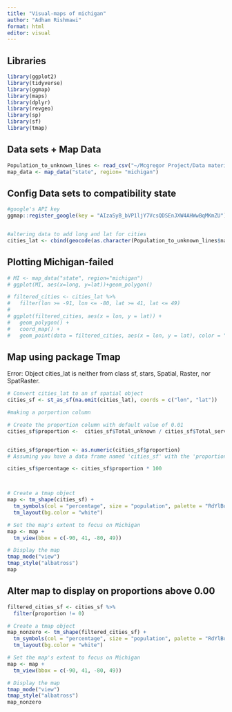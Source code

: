 ```yaml
---
title: "Visual-maps of michigan"
author: "Adham Rishmawi"
format: html
editor: visual
---
```


## Libraries

```r
library(ggplot2)
library(tidyverse)
library(ggmap)
library(maps)
library(dplyr)
library(revgeo)
library(sp)
library(sf)
library(tmap)
```

## Data sets + Map Data

```r
Population_to_unknown_lines <- read_csv("~/Mcgregor Project/Data material/CSV-extracts from sql/Population_to_unknown_lines.csv")
map_data <- map_data("state", region= "michigan")
```

## Config Data sets to compatibility state

```r
#google's API key
ggmap::register_google(key = "AIzaSyB_bVP1ljY7VcsQDSEnJXW4AHWwBqMKmZU")


#altering data to add long and lat for cities
cities_lat <- cbind(geocode(as.character(Population_to_unknown_lines$name)),Population_to_unknown_lines)
```

## Plotting Michigan-failed

```r
# MI <- map_data("state", region="michigan")
# ggplot(MI, aes(x=long, y=lat))+geom_polygon()
```

```r
# filtered_cities <- cities_lat %>%
#   filter(lon >= -91, lon <= -80, lat >= 41, lat <= 49)
# 
# ggplot(filtered_cities, aes(x = lon, y = lat)) +
#   geom_polygon() +
#   coord_map() +
#   geom_point(data = filtered_cities, aes(x = lon, y = lat), color = "orange")

```

## Map using package Tmap

Error: Object cities_lat is neither from class sf, stars, Spatial, Raster, nor SpatRaster.

```r
# Convert cities_lat to an sf spatial object
cities_sf <- st_as_sf(na.omit(cities_lat), coords = c("lon", "lat"))

#making a porportion column

# Create the proportion column with default value of 0.01
cities_sf$proportion <-  cities_sf$Total_unknown / cities_sf$Total_service


cities_sf$proportion <- as.numeric(cities_sf$proportion)
# Assuming you have a data frame named 'cities_sf' with the 'proportion' column

cities_sf$percentage <- cities_sf$proportion * 100



# Create a tmap object
map <- tm_shape(cities_sf) +
  tm_symbols(col = "percentage", size = "population", palette = "RdYlBu") + 
  tm_layout(bg.color = "white")

# Set the map's extent to focus on Michigan
map <- map +
  tm_view(bbox = c(-90, 41, -80, 49))

# Display the map
tmap_mode("view")
tmap_style("albatross")
map

```

## Alter map to display on proportions above 0.00

```r

filtered_cities_sf <- cities_sf %>%
  filter(proportion != 0)

# Create a tmap object
map_nonzero <- tm_shape(filtered_cities_sf) +
  tm_symbols(col = "percentage", size = "population", palette = "RdYlBu") + 
  tm_layout(bg.color = "white")

# Set the map's extent to focus on Michigan
map <- map +
  tm_view(bbox = c(-90, 41, -80, 49))

# Display the map
tmap_mode("view")
tmap_style("albatross")
map_nonzero


```
